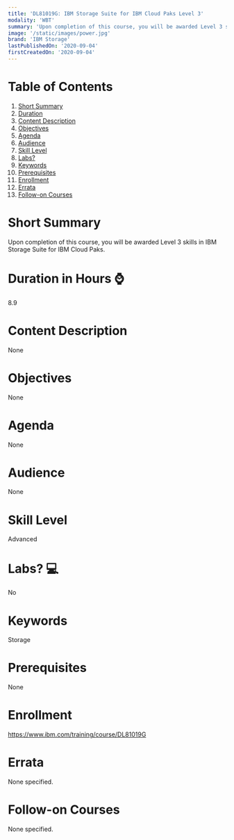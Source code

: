 ```yaml
---
title: 'DL81019G: IBM Storage Suite for IBM Cloud Paks Level 3'
modality: 'WBT'
summary: 'Upon completion of this course, you will be awarded Level 3 skills in IBM Storage Suite for IBM Cloud Paks.'
image: '/static/images/power.jpg'
brand: 'IBM Storage'
lastPublishedOn: '2020-09-04'
firstCreatedOn: '2020-09-04'
---
```

# Table of Contents
1.  [Short Summary](#short-summary)
2.  [Duration](#duration-in-hours-)
3.  [Content Description](#content-description)
4.  [Objectives](#objectives)
5.  [Agenda](#agenda)
6.  [Audience](#audience)
7.  [Skill Level](#skill-level)
8.  [Labs?](#labs-)
9.  [Keywords](#keywords)
10. [Prerequisites](#prerequisites)
11. [Enrollment](#enrollment)
12. [Errata](#errata)
13. [Follow-on Courses](#follow-on-courses)

# Short Summary
Upon completion of this course, you will be awarded Level 3 skills in IBM Storage Suite for IBM Cloud Paks.

# Duration in Hours ⌚
8.9

# Content Description
None

# Objectives
None

# Agenda
None

# Audience
None

# Skill Level
Advanced

# Labs? 💻
No

# Keywords
Storage

# Prerequisites
None

# Enrollment
https://www.ibm.com/training/course/DL81019G

# Errata
None specified.

# Follow-on Courses
None specified.

